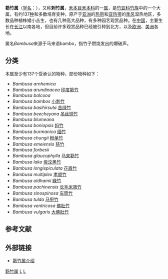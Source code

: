 {{Automatic taxobox
|image = Bambusa oldhamii form.jpg
|image_caption = [[绿竹|绿竹]] ''Bambusa oldhamii''
|taxon = Bambusa
|authority = [[Schreb.|Schreb.]], 1789
|type species=[[小刺竹|小刺竹]]<br>''Bambusa bambos''
|type species authority=([[L.|L.]]) [[Voss|Voss]], 1895
|diversity = 至少137种
|diversity link = #分类
|diversity ref={{r|theplantlist}}
}}

'''簕竹属'''（[[学名|学名]]：''{{lang|la|Bambusa}}''），又称'''刺竹属'''，[[禾本目|禾本目]][[禾本科|禾本科]]的一[[属|属]]，是[[竹亚科|竹亚科]][[竹族|竹族]]中的一个大属，有约137[[种|种]]和多数培育变种，原产于[[亚洲|亚洲]]的[[热带|热带]]和[[亚热带|亚热带]]的[[季风|季风]]湿热地区，多数品种植株矮小丛生，也有几种高大品种，有多种园艺观赏品种。在[[中国|中国]]，主要生长在[[长江|长江]]以南各地，但目前许多观赏品种已经被引种到北方，以及[[欧洲|欧洲]]、[[美洲|美洲]]各地。 

属名''Bambusa''来源于马来语bambo，指竹子燃烧发出的爆破声。

==分类==
本属至少有137个受承认的物种{{r|theplantlist}}，部份物种如下：
*''Bambusa arnhemica''
*''Bambusa arundinacea'' [[印度簕竹|印度簕竹]]
*''Bambusa balcooa''
*''Bambusa bambos'' [[小刺竹|小刺竹]]
*''Bambusa basihirsuta'' [[苦绿竹|苦绿竹]]
*''Bambusa beecheyana'' [[吊丝球竹|吊丝球竹]]
*''Bambusa blumeana''
*''Bambusa boniopsis'' [[妈竹|妈竹]]
*''Bambusa burmanica'' [[缅竹|缅竹]]
*''Bambusa chungii'' [[粉单竹|粉单竹]]
*''Bambusa emeiensis'' [[慈竹|慈竹]]
*''Bambusa forbesii'' 
*''Bambusa glaucophylla'' [[马来簕竹|马来簕竹]]
*''Bambusa lako''  [[帝汶黑竹|帝汶黑竹]]
*''Bambusa longispiculata''  [[花眉竹|花眉竹]]
*''Bambusa multiplex''  [[孝顺竹|孝顺竹]]
*''Bambusa oldhamii''  [[綠竹|綠竹]]
*''Bambusa pachinensis''  [[长毛米筛竹|长毛米筛竹]]
*''Bambusa sinospinosa''  [[车筒竹|车筒竹]]
*''Bambusa tulda'' [[马甲竹|马甲竹]]
*''Bambusa ventricosa''  [[佛肚竹|佛肚竹]]
*''Bambusa vulgaris'' [[大佛肚竹|大佛肚竹]]

==参考文献==
{{reflist|refs=
<ref name="theplantlist">[http://www.theplantlist.org/1.1/browse/A/Poaceae/Bambusa/ ''Bambusa'']. In: ''The Plant List'' (2013). Version 1.1. Published on the Internet; http://www.theplantlist.org/ [2018-11-6]. </ref>
}}

== 外部链接 ==
*[http://www.plant.ac.cn/latin/Gramineae/Bambusa.htm 簕竹属介绍] {{Wayback|url=http://www.plant.ac.cn/latin/Gramineae/Bambusa.htm |date=20080417205606 }}

{{taxonbar}}
[[Category:簕竹属|]]
[[Category:竹亞科|L]]
[[Category:1789年描述的分类群|L]]